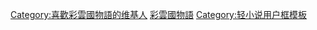 {{Userbox
  |border-c = #de0000
  |border-s = 1
  |id-c     = #ffffff
  |id-s     = 11
  |id-fc    = #ff0000
  |info-c   = #ffe9e9
  |info-s   = 10
  |info-fc  = #000000
  |id       = {{lang|ja|彩雲国<br>物語}}
  |info     = 這個用戶是'''[[彩雲國物語|彩雲國]]'''國民。
}}
<includeonly>[[Category:喜歡彩雲國物語的维基人]]</includeonly><noinclude>
[[Category:書本用戶框模板|彩雲國物語]]
[[Category:轻小说用户框模板]]
</noinclude>